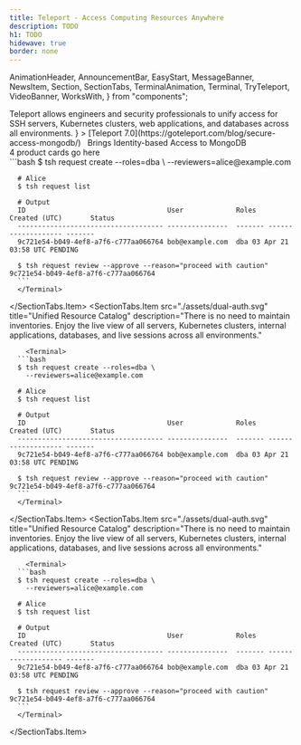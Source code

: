 ```yaml
---
title: Teleport - Access Computing Resources Anywhere
description: TODO
h1: TODO
hidewave: true
border: none
---
```


  AnimationHeader,
  AnnouncementBar,
  EasyStart,
  MessageBanner,
  NewsItem,
  Section,
  SectionTabs,
  TerminalAnimation,
  Terminal,
  TryTeleport,
  VideoBanner,
  WorksWith,
} from "components";

<Section bg="grayWave">
  <AnimationHeader
    title="Quickly access any computing resource anywhere"
    subtitle="Teleport Access Plane"
    description={
      <>
        Teleport allows engineers and security professionals to unify access for SSH servers, Kubernetes clusters, web applications, and databases across all environments.      
      </>
    }
  >
  <TerminalAnimation text="homepage"/>
  </AnimationHeader>
  <NewsItem>
    [Teleport 7.0](https://goteleport.com/blog/secure-access-mongodb/) &nbsp; Brings Identity-based Access to MongoDB
  </NewsItem>
  <AnnouncementBar />
</Section>
<Section bg="wavelight" border="1px solid black">
  4 product cards go here
</Section>
<SectionTabs 
  title="Access that doesn't get in the way" 
  description="A single sign-on allows discovery and instant access to all layers of your tech stack behind NAT across clouds, data centers, or on the edge. There is no more juggling of shared secrets, SSH keys, or hopping between VPNs and multiple access points.">
  <SectionTabs.Item
    src="./assets/dual-auth.svg"
    title="Unified Resource Catalog"
    description="There is no need to maintain inventories. Enjoy the live view of all servers, Kubernetes clusters, internal applications, databases, and live sessions across all environments."
  >
        <Terminal>
      ```bash
      $ tsh request create --roles=dba \
        --reviewers=alice@example.com

      # Alice
      $ tsh request list

      # Output
      ID                                   User             Roles   Created (UTC)       Status
      ------------------------------------ ---------------  ------- ------------------- -------
      9c721e54-b049-4ef8-a7f6-c777aa066764 bob@example.com  dba 03 Apr 21 03:58 UTC PENDING

      $ tsh request review --approve --reason="proceed with caution" 9c721e54-b049-4ef8-a7f6-c777aa066764
      ```
      </Terminal>
  </SectionTabs.Item>
  <SectionTabs.Item
    src="./assets/dual-auth.svg"
    title="Unified Resource Catalog"
    description="There is no need to maintain inventories. Enjoy the live view of all servers, Kubernetes clusters, internal applications, databases, and live sessions across all environments."
  >
        <Terminal>
      ```bash
      $ tsh request create --roles=dba \
        --reviewers=alice@example.com

      # Alice
      $ tsh request list

      # Output
      ID                                   User             Roles   Created (UTC)       Status
      ------------------------------------ ---------------  ------- ------------------- -------
      9c721e54-b049-4ef8-a7f6-c777aa066764 bob@example.com  dba 03 Apr 21 03:58 UTC PENDING

      $ tsh request review --approve --reason="proceed with caution" 9c721e54-b049-4ef8-a7f6-c777aa066764
      ```
      </Terminal>
  </SectionTabs.Item>
  <SectionTabs.Item
    src="./assets/dual-auth.svg"
    title="Unified Resource Catalog"
    description="There is no need to maintain inventories. Enjoy the live view of all servers, Kubernetes clusters, internal applications, databases, and live sessions across all environments."
  >
        <Terminal>
      ```bash
      $ tsh request create --roles=dba \
        --reviewers=alice@example.com

      # Alice
      $ tsh request list

      # Output
      ID                                   User             Roles   Created (UTC)       Status
      ------------------------------------ ---------------  ------- ------------------- -------
      9c721e54-b049-4ef8-a7f6-c777aa066764 bob@example.com  dba 03 Apr 21 03:58 UTC PENDING

      $ tsh request review --approve --reason="proceed with caution" 9c721e54-b049-4ef8-a7f6-c777aa066764
      ```
      </Terminal>
  </SectionTabs.Item>
</SectionTabs>
